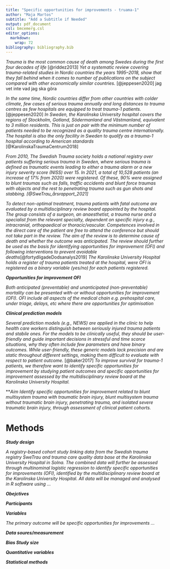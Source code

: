 ```yaml
---
title: "Specific opportunities for improvements - truama-1"
author: "Maja Martos"
subtitle: "Add a Subtitle if Needed"
output: pdf_document
csl: bmcemerg.csl
editor_options:
  markdown:
    wrap: 72
bibliography: bibliography.bib
---
```


*Trauma is the most common cause of death among Swedes during the first
four decades of life* [@riddez2013] *Yet a systematic review covering
trauma-related studies in Nordic countries the years 1995--2018, show
that they fall behind when it comes to number of publications on the
subject compared with other economically similar countries.*
[@jeppesen2020] jag vet inte vad jag ska göra

*In the same time, Nordic countries differ from other countries with
colder climate, few cases of serious trauma annually and long distances
to trauma centres as few hospitals are equipped to treat trauma-1
patients.* [@jeppesen2020] *In Sweden, the Karolinska University
hospital covers the regions of Stockholm, Gotland, Södermanland and
Västmanland, equivalent to 3 million residents. This is just on pair
with the minimum number of patients needed to be recognized as a quality
trauma centre internationally. The hospital is also the only facility in
Sweden to qualify as a trauma-1 hospital according to American
standards* [@KarolinskaTraumaCentrum2018]

*From 2010, The Swedish Trauma society holds a national registry over
patients suffering serious trauma in Sweden, where serious trauma is
defined as traumatic events leading to either a trauma alarm or a new
injury severity score (NISS) over 15. In 2021, a total of 10,528
patients (an increase of 17% from 2020) were registered. Of these, 90%
were assigned to blunt traumas such as falls, traffic accidents and
blunt force traumas with objects and the rest to penetrating trauma such
as gun shots and stabbing. [@SweTrau_årsrapport_2021]*

*To detect non-optimal treatment, trauma patients with fatal outcome are
evaluated by a multidisciplinary review board appointed by the hospital.
The group consists of a surgeon, an anaesthetist, a trauma nurse and a
specialist from the relevant specialty, dependent on specific injury
e.g., intracranial, orthopaedical or thoracic/vascular. Competences
involved in the direct care of the patient are free to attend the
conference but should not take part in the review. The aim of the review
is to determine cause of death and whether the outcome was anticipated.
The review should further be used as the basis for identifying
opportunities for improvement (OFI) and following interventions to
prevent avoidable deaths*[@fortydligadeDodsanalys2019] *The Karolinska
University Hospital holds a register of trauma patients treated at the
hospital, were OFI is registered as a binary variable (yes/no) for each
patients registered.*

***Opportunities for improvement OFI***

*Both anticipated (preventable) and unanticipated (non-preventable)
mortality can be presented with-or without opportunities for improvement
(OFI). OFI include all aspects of the medical chain e.g. prehospital
care, under triage, delays, etc where there are opportunities for
optimisation*

***Clinical prediction models***

*Several prediction models (e.g., NEWS) are applied in the clinic to
help health care workers distinguish between seriously injured trauma
patients and stabile ones. For the models to be clinically useful, they
should be user-friendly and guide important decisions in stressful and
time scarce situations, why they often include few parameters and have
binary outcomes. While user-friendly, these generic models lack
precision and are static throughout different settings, making them
difficult to evaluate with respect to patient outcome.* [@baker2017] *To
improve survival for trauma-1 patients, we therefore want to identify
specific opportunities for improvement by studying patient outcomes and
specific opportunities for improvement assessed by the multidisciplinary
review board at the Karolinska University Hospital.*

\*\**Aim* *Identify specific opportunities for improvement related to
blunt multisystem trauma with traumatic brain injury, blunt multisystem
trauma without traumatic brain injury, penetrating trauma, and isolated
severe traumatic brain injury, through assessment of clinical patient
cohorts.*

# Methods

***Study design***

*A registry-based cohort study linking data from the Swedish trauma
registry SweTrau and trauma care quality data base at the Karolinska
University Hospital in Solna. The combined data will further be assessed
through multinominal logistic regression to identify specific
opportunities for improvements (OFI), identified by the
multidisciplinary review board at the Karolinska University Hospital.
All data will be managed and analysed in R software using ...*

***Obejctives***

***Participants***

***Variables***

*The primary outcome will be specific opportunities for improvements
...*

***Data soures/measurement***

***Bias Study size***

***Quantitative variables***

***Statistical methods***
